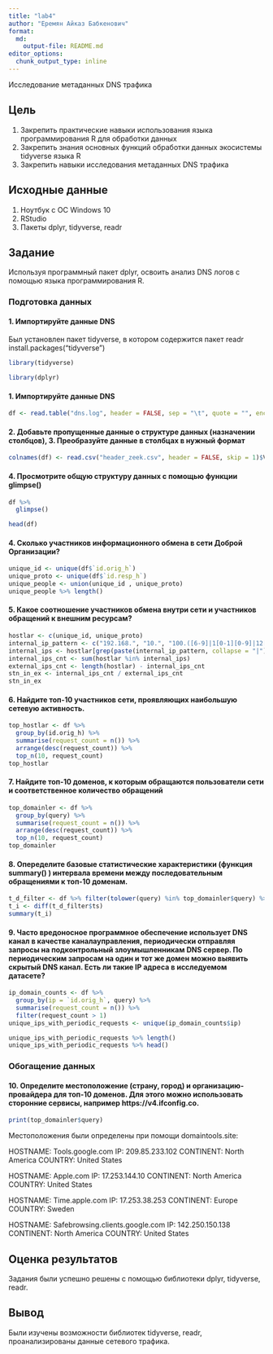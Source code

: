 ```yaml
---
title: "lab4"
author: "Еремян Айказ Бабкенович"
format:   
  md:
    output-file: README.md
editor_options: 
  chunk_output_type: inline
---
```


Исследование метаданных DNS трафика

## Цель

1. Закрепить практические навыки использования языка программирования R для обработки данных
2. Закрепить знания основных функций обработки данных экосистемы tidyverse языка R
3. Закрепить навыки исследования метаданных DNS трафика

## Исходные данные

1.  Ноутбук с ОС Windows 10
2.  RStudio
3.  Пакеты dplyr, tidyverse, readr

## Задание

Используя программный пакет dplyr, освоить анализ DNS логов с помощью языка программирования R.

### Подготовка данных

#### 1. Импортируйте данные DNS 
Был установлен пакет tidyverse, в котором содержится пакет readr 
install.packages("tidyverse") 

```r
library(tidyverse)
```

```r
library(dplyr)
```

#### 1. Импортируйте данные DNS 
```r
df <- read.table("dns.log", header = FALSE, sep = "\t", quote = "", encoding="UTF-8")
```

#### 2. Добавьте пропущенные данные о структуре данных (назначении столбцов), 3. Преобразуйте данные в столбцах в нужный формат
```r
colnames(df) <- read.csv("header_zeek.csv", header = FALSE, skip = 1)$V1 #новый header с названиями в соответствии с документацией zeek
```

#### 4. Просмотрите общую структуру данных с помощью функции glimpse()
```r
df %>%
  glimpse()
```

```r
head(df)
```


#### 4. Сколько участников информационного обмена в сети Доброй Организации?
```r
unique_id <- unique(df$`id.orig_h`)
unique_proto <- unique(df$`id.resp_h`)
unique_people <- union(unique_id , unique_proto)
unique_people %>% length()
```

#### 5. Какое соотношение участников обмена внутри сети и участников обращений к внешним ресурсам?
```r
hostlar <- c(unique_id, unique_proto)
internal_ip_pattern <- c("192.168.", "10.", "100.([6-9]|1[0-1][0-9]|12[0-7]).", "172.((1[6-9])|(2[0-9])|(3[0-1])).")
internal_ips <- hostlar[grep(paste(internal_ip_pattern, collapse = "|"), hostlar)]
internal_ips_cnt <- sum(hostlar %in% internal_ips)
external_ips_cnt <- length(hostlar) - internal_ips_cnt
stn_in_ex <- internal_ips_cnt / external_ips_cnt
stn_in_ex
```

#### 6. Найдите топ-10 участников сети, проявляющих наибольшую сетевую активность.
```r
top_hostlar <- df %>%
  group_by(id.orig_h) %>%
  summarise(request_count = n()) %>%
  arrange(desc(request_count)) %>%
  top_n(10, request_count)
top_hostlar
```

#### 7. Найдите топ-10 доменов, к которым обращаются пользователи сети и соответственное количество обращений
```r
top_domainler <- df %>%
  group_by(query) %>%
  summarise(request_count = n()) %>%
  arrange(desc(request_count)) %>%
  top_n(10, request_count)
top_domainler
```

#### 8. Опеределите базовые статистические характеристики (функция summary() ) интервала времени между последовательным обращениями к топ-10 доменам.
```r
t_d_filter <- df %>% filter(tolower(query) %in% top_domainler$query) %>% arrange(ts)
t_i <- diff(t_d_filter$ts)
summary(t_i)
```

#### 9. Часто вредоносное программное обеспечение использует DNS канал в качестве каналауправления, периодически отправляя запросы на подконтрольный злоумышленникам DNS сервер. По периодическим запросам на один и тот же домен можно выявить скрытый DNS канал. Есть ли такие IP адреса в исследуемом датасете?
```r
ip_domain_counts <- df %>%
  group_by(ip = `id.orig_h`, query) %>%
  summarise(request_count = n()) %>%
  filter(request_count > 1)
unique_ips_with_periodic_requests <- unique(ip_domain_counts$ip)

unique_ips_with_periodic_requests %>% length()
unique_ips_with_periodic_requests %>% head()
```

### Обогащение данных

#### 10. Определите местоположение (страну, город) и организацию-провайдера для топ-10 доменов. Для этого можно использовать сторонние сервисы, например https://v4.ifconfig.co.
```r
print(top_domainler$query)
```

Местоположения были определены при помощи domaintools.site: 

HOSTNAME: Tools.google.com
IP: 209.85.233.102
CONTINENT: North America
COUNTRY: United States

HOSTNAME: Apple.com
IP: 17.253.144.10
CONTINENT: North America
COUNTRY: United States

HOSTNAME: Time.apple.com
IP: 17.253.38.253
CONTINENT: Europe
COUNTRY: Sweden

HOSTNAME: Safebrowsing.clients.google.com
IP: 142.250.150.138
CONTINENT: North America
COUNTRY: United States

## Оценка результатов

Задания были успешно решены с помощью библиотеки dplyr, tidyverse, readr. 

## Вывод

Были изучены возможности библиотек tidyverse, readr, проанализированы данные сетевого трафика.